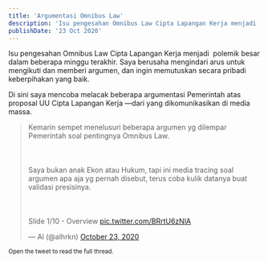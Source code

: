 ```yaml
---
title: 'Argumentasi Omnibus Law'
description: 'Isu pengesahan Omnibus Law Cipta Lapangan Kerja menjadi  polemik besar dalam beberapa minggu terakhir. Saya berusaha mengindari arus untuk mengikuti dan memberi argumen, dan ingin memutuskan secara pribadi keberpihakan yang baik. Di sini saya mencoba melacak beberapa argumentasi Pemerintah atas proposal UU Cipta Lapangan Kerja —dari yang dikomunikasikan di media massa.'
publishDate: '23 Oct 2020'
---
```


Isu pengesahan Omnibus Law Cipta Lapangan Kerja menjadi  polemik besar dalam beberapa minggu terakhir. Saya berusaha mengindari arus untuk mengikuti dan memberi argumen, dan ingin memutuskan secara pribadi keberpihakan yang baik.

Di sini saya mencoba melacak beberapa argumentasi Pemerintah atas proposal UU Cipta Lapangan Kerja —dari yang dikomunikasikan di media massa.

<blockquote class="twitter-tweet"><p lang="in" dir="ltr">Kemarin sempet menelusuri beberapa argumen yg dilempar Pemerintah soal pentingnya Omnibus Law.<br></br><br></br>Saya bukan anak Ekon atau Hukum, tapi ini media tracing soal argumen apa aja yg pernah disebut, terus coba kulik datanya buat validasi presisinya.<br></br><br></br>Slide 1/10 - Overview <a href="https://t.co/BRrtU6zNlA">pic.twitter.com/BRrtU6zNlA</a></p>&mdash; Al (@alhrkn) <a href="https://twitter.com/alhrkn/status/1319623350797230085?ref_src=twsrc%5Etfw">October 23, 2020</a></blockquote>

<small> Open the tweet to read the full thread.</small>